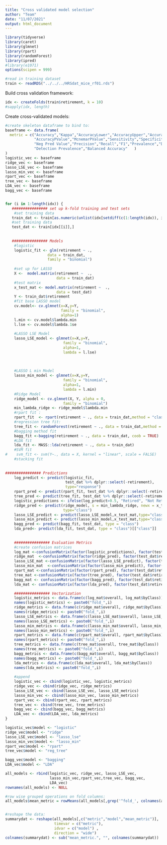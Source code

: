 ```yaml
---
title: "Cross validated model selection"
author: "Team"
date: "11/07/2021"
output: html_document
---
```


```r
library(tidyverse)
library(caret)
library(glmnet)
library(rpart)
library(randomForest)
library(ipred)   
#library(e1071)
options(scipen = 999)
```

```r
#read in training dataset
train <- readRDS("../../../HRSdat_mice_rf01.rds")
```


Build cross validation framework: 

```r
idx <- createFolds(train$retirement, k = 10)
#sapply(idx, length)
```


Create cross-validated models:  
```r
#create skeleton dataframe to bind to:
baseframe <- data.frame(
  metric = c("Accuracy","Kappa","AccuracyLower","AccuracyUpper","AccuracyNull",
             "AccuracyPValue","McnemarPValue","Sensitivity","Specificity","Pos Pred Value",
             "Neg Pred Value","Precision","Recall","F1","Prevalence","Detection Rate",
             "Detection Prevalence","Balanced Accuracy"   )
)
logistic_vec <- baseframe
ridge_vec <- baseframe
lasso_LSE_vec <- baseframe
lasso_min_vec <- baseframe
rpart_vec <- baseframe
tree_vec <- baseframe
LDA_vec <- baseframe
bagg_vec <- baseframe


for (i in 1:length(idx)) {
   ################ set up k-fold training and test sets
    #set training data
   train_dat <- train[as.numeric(unlist(idx[setdiff(c(1:length(idx)), i)])), ]
   #set training data
   test_dat <- train[idx[[i]],]
    
   
   ################ Models
    #logistic
    logistic_fit <- glm(retirement ~ ., 
                   data = train_dat,
                   family = "binomial")
    
    #set up for LASSO
    X <-  model.matrix(retirement ~  ., 
                       data = train_dat)
    #test matrix
    x_test_mat <- model.matrix(retirement ~  ., 
                       data = test_dat)
    Y <- train_dat$retirement
    #fit base LASSO model
    cv.model<- cv.glmnet(x=X,y=Y, 
                         family = "binomial", 
                         alpha=1)  
    l.min <- cv.model$lambda.min
    l.lse <- cv.model$lambda.1se
    
    #LASSO LSE Model
    lasso_LSE_model <- glmnet(x=X,y=Y, 
                          family = "binomial", 
                          alpha=1, 
                          lambda = l.lse)
    
    
    
    #LASSO L min Model
    lasso_min_model <- glmnet(x=X,y=Y, 
                          family = "binomial", 
                          alpha=1, 
                          lambda = l.min)
    #Ridge Model
    ridge_model <- cv.glmnet(X, Y, alpha = 0,
                          family = "binomial")
    min_lambda_ridge <- ridge_model$lambda.min
    #rpart fit :
    rpart_fit  <- rpart(retirement ~ ., data = train_dat,method = "class")
    #regression tree fit: 
    tree_fit <- randomForest(retirement ~ ., data = train_dat,method = "class")
    #bagging method fit
    bagg_fit <-bagging(retirement ~ ., data = train_dat, coob = TRUE)
    #LDA fit 
    lda_fit <- MASS::lda(retirement ~ ., data = train_dat)
    #SVM fit 
#    svm_fit <- svm(Y~., data = X, kernel = "linear", scale = FALSE)
    #stacking fit
    
    
################ Predictions
    log_predict <- predict(logistic_fit, 
                           test_dat %>% dplyr::select(-retirement),
                           type="response")
    rpart_pred <- predict(rpart_fit, test_dat %>% dplyr::select(-retirement), type = "class")
    tree_pred <- predict(tree_fit, test_dat %>% dplyr::select(-retirement), type = "class")
    logistic_predictions <- ifelse(log_predict>0.5, "Retired", "Not Retired")
    ridge_pred <- predict(ridge_model, s = min_lambda_ridge, newx = x_test_mat,
                          type="class")
    lasso_LSE_predict <- predict(lasso_LSE_model,x_test_mat,type="class")
    lasso_min_predict <- predict(lasso_min_model,x_test_mat,type="class")
    bagg_pred <- predict(bagg_fit, test_dat, type = "class")
    lda_pred<- predict(lda_fit, test_dat, type = "class")[["class"]]
  
    
    ################ Evaluation Metrics
    #create confusion matrices
    log_mat <-confusionMatrix(factor(logistic_predictions), factor(test_dat$retirement))
    ridge_mat  <-confusionMatrix(factor(ridge_pred), factor(test_dat$retirement))
    lasso_LSE_mat <-confusionMatrix(factor(lasso_LSE_predict), factor(test_dat$retirement))
    lasso_min_mat  <-confusionMatrix(factor(lasso_min_predict), factor(test_dat$retirement))
    rpart_mat <-confusionMatrix(factor(rpart_pred), factor(test_dat$retirement))
    tree_mat <-confusionMatrix(factor(tree_pred), factor(test_dat$retirement))
    bagg_mat <- confusionMatrix(factor(bagg_pred), factor(test_dat$retirement))
    lda_mat <- confusionMatrix(factor(lda_pred), factor(test_dat$retirement))

    ################ Vectorization
    logistic_metrics <- data.frame(c(log_mat$overall, log_mat$byClass))
    names(logistic_metrics) <- paste0("fold_",i)
    ridge_metrics <- data.frame(c(ridge_mat$overall, ridge_mat$byClass))
    names(ridge_metrics) <- paste0("fold_",i)
    lasso_LSE_metrics <- data.frame(c(lasso_LSE_mat$overall, lasso_LSE_mat$byClass))
    names(lasso_LSE_metrics) <- paste0("fold_",i)
    lasso_min_metrics <- data.frame(c(lasso_min_mat$overall, lasso_min_mat$byClass))
    names(lasso_min_metrics) <- paste0("fold_",i)
    rpart_metrics <- data.frame(c(rpart_mat$overall, rpart_mat$byClass))
    names(rpart_metrics) <- paste0("fold_",i)
    tree_metrics <- data.frame(c(tree_mat$overall, tree_mat$byClass))
    names(tree_metrics) <- paste0("fold_",i)
    bagg_metrics <- data.frame(c(bagg_mat$overall, bagg_mat$byClass))
    names(bagg_metrics) <- paste0("fold_",i)
    lda_metrics <- data.frame(c(lda_mat$overall, lda_mat$byClass))
    names(lda_metrics) <- paste0("fold_",i)
    
    #append
    logistic_vec <- cbind(logistic_vec, logistic_metrics)
    ridge_vec <- cbind(ridge_vec, ridge_metrics)
    lasso_LSE_vec <- cbind(lasso_LSE_vec, lasso_LSE_metrics)
    lasso_min_vec <- cbind(lasso_min_vec, lasso_min_metrics)
    rpart_vec <- cbind(rpart_vec, rpart_metrics)
    tree_vec <- cbind(tree_vec, tree_metrics)
    bagg_vec <- cbind(bagg_vec, bagg_metrics)
    LDA_vec <- cbind(LDA_vec, lda_metrics)
}

```



```r
logistic_vec$model <- "logistic"
ridge_vec$model <- "ridge"
lasso_LSE_vec$model <- "lasso_lse"
lasso_min_vec$model <- "lasso_min"
rpart_vec$model <- "rpart"
tree_vec$model <- "reg_tree"

bagg_vec$model <- "bagging"
LDA_vec$model <- "LDA"

all_models <- rbind(logistic_vec, ridge_vec, lasso_LSE_vec,
                    lasso_min_vec,rpart_vec,tree_vec, bagg_vec, 
                    LDA_vec)
rownames(all_models) <- NULL

#row wise grouped operations on fold columns:
all_models$mean_metric = rowMeans(all_models[,grep('^fold_', colnames(all_models))])


#reshape the data: 
summarydat <- reshape(all_models[,c("metric","model","mean_metric")], 
                      timevar = c("metric"),
                      idvar = c("model") ,
                      direction = "wide")
colnames(summarydat) <- sub("mean_metric.", "", colnames(summarydat))

```


